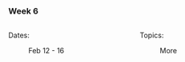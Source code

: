 ### Week 6

::: columns
::: {.column width="50%"}

Dates:

:   Feb 12 - 16
:::

::: {.column width="50%"}

Topics:

:   More
:::
:::
